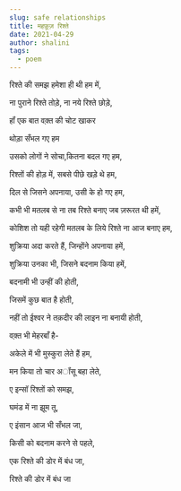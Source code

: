 ```yaml
---
slug: safe relationships
title: महफ़ूज़ रिश्ते
date: 2021-04-29
author: shalini
tags:
  - poem
---
```

रिश्ते की समझ हमेशा ही थी हम में,

ना पुराने रिश्ते तोड़े, ना नये रिश्ते छोड़े,

हॉं  एक बात वक़्त की चोट खाकर

थोड़ा सँभल गए हम 

उसको लोगों ने सोचा,कितना  बदल गए हम,

रिश्तों की होड़ में, सबसे पीछे खड़े थे हम,

दिल से जिसने अपनाया, उसी के हो गए हम,

कभी भी मतलब से ना तब रिश्ते बनाए जब ज़रूरत थी हमें, 

कोशिश तो यही रहेगी मतलब के लिये रिश्ते ना आज बनाए हम,

शुक्रिया अदा करते हैं, जिन्होंने अपनाया हमें,

शुक्रिया उनका भी, जिसने बदनाम किया हमें,

बदनामी भी उन्हीं की होती,

जिसमें कुछ बात है होती,

नहीं तो ईश्वर ने तक़दीर की लाइन ना बनायी होती,

वक़्त भी मेहरबाँ है-

अकेले में भी मुस्कुरा लेते हैं हम,

मन किया तो चार अॉंसू बहा लेते,

ए इन्सॉ रिश्तों को समझ,

घमंड में ना झूम तू, 

ए इंसान आज भी सँभल जा,

किसी को बदनाम करने से पहले,

एक रिश्ते की डोर में बंध जा,

रिश्ते की डोर में बंध जा